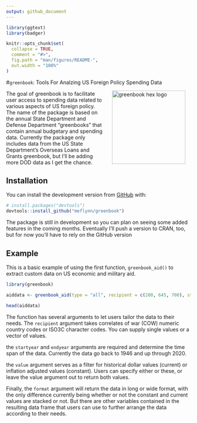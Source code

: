 ```yaml
---
output: github_document
---
```


<!-- README.md is generated from README.Rmd. Please edit that file -->

```r

library(ggtext)
library(badger)

knitr::opts_chunk$set(
  collapse = TRUE,
  comment = "#>",
  fig.path = "man/figures/README-",
  out.width = "100%"
)
```


#`greenbook`: Tools For Analzing US Foreign Policy Spending Data

<!-- badges: start -->

<!-- badges: end -->

<img src="man/figures/greenbook-hex-logo.png" alt="greenbook hex logo" align="right" width="200" style="padding: 0 15px; float: right;"/>

The goal of greenbook is to facilitate user access to spending data related to various aspects of US foreign policy. The name of the package is based on the annual State Department and Defense Department "greenbooks" that contain annual budgetary and spending data. Currently the package only includes data from the US State Department's Overseas Loans and Grants greenbook, but I'll be adding more DOD data as I get the chance.

## Installation


You can install the development version from [GitHub](https://github.com/) with:

``` r
# install.packages("devtools")
devtools::install_github("meflynn/greenbook")
```
The package is still in development so you can plan on seeing some added features in the coming months. Eventually I'll push a version to CRAN, too, but for now you'll have to rely on the GitHub version

## Example

This is a basic example of using the first function, `greenbook_aid()` to extract custom data on US economic and military aid. 

```r
library(greenbook)

aiddata <- greenbook_aid(type = "all", recipient = c(200, 645, 700), startyear = 1946, endyear = 2020, value = NULL, format = "long")

head(aiddata)
```

The function has several arguments to let users tailor the data to their needs. The `recipient` argument takes correlates of war (COW) numeric country codes or ISO3C character codes. You can supply single values or a vector of values. 

the `startyear` and `endyear` arguments are required and determine the time span of the data. Currently the data go back to 1946 and up through 2020.

the `value` argument serves as a filter for historical dollar values (current) or inflation adjusted values (constant). Users can specify either or these, or leave the value argument out to return both values. 

Finally, the `format` argument will return the data in long or wide format, with the only difference currently being whether or not the constant and current values are stacked or not. But there are other variables contained in the resulting data frame that users can use to further arrange the data according to their needs. 
